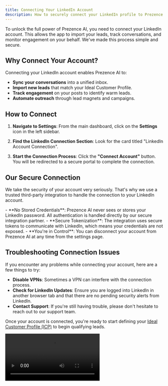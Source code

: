 ```yaml
---
title: Connecting Your LinkedIn Account
description: How to securely connect your LinkedIn profile to Prezence AI.
---
```


To unlock the full power of Prezence AI, you need to connect your LinkedIn account. This allows the app to import your leads, track conversations, and monitor engagement on your behalf. We've made this process simple and secure.

## Why Connect Your Account?

Connecting your LinkedIn account enables Prezence AI to:

- **Sync your conversations** into a unified inbox.
- **Import new leads** that match your Ideal Customer Profile.
- **Track engagement** on your posts to identify warm leads.
- **Automate outreach** through lead magnets and campaigns.

## How to Connect

1.  **Navigate to Settings**: From the main dashboard, click on the **Settings** icon in the left sidebar.

2.  **Find the LinkedIn Connection Section**: Look for the card titled "LinkedIn Account Connection".

3.  **Start the Connection Process**: Click the **"Connect Account"** button. You will be redirected to a secure portal to complete the connection.

## Our Secure Connection

We take the security of your account very seriously. That's why we use a trusted third-party integration to handle the connection to your LinkedIn account.

<Card title="How Your Account is Protected">
  - **No Stored Credentials**: Prezence AI never sees or stores your LinkedIn password. All authentication is handled directly by our secure integration partner.
  - **Secure Tokenization**: The integration uses secure tokens to communicate with LinkedIn, which means your credentials are not exposed.
  - **You're in Control**: You can disconnect your account from Prezence AI at any time from the settings page.
</Card>

## Troubleshooting Connection Issues

If you encounter any problems while connecting your account, here are a few things to try:

- **Disable VPNs**: Sometimes a VPN can interfere with the connection process.
- **Check for LinkedIn Updates**: Ensure you are logged into LinkedIn in another browser tab and that there are no pending security alerts from LinkedIn.
- **Contact Support**: If you're still having trouble, please don't hesitate to reach out to our support team.

Once your account is connected, you're ready to start defining your [Ideal Customer Profile (ICP)](/user-guides/account-setup/ideal-customer-profile) to begin qualifying leads.

<video src="https://www.loom.com/embed/your-video-id-here" />
